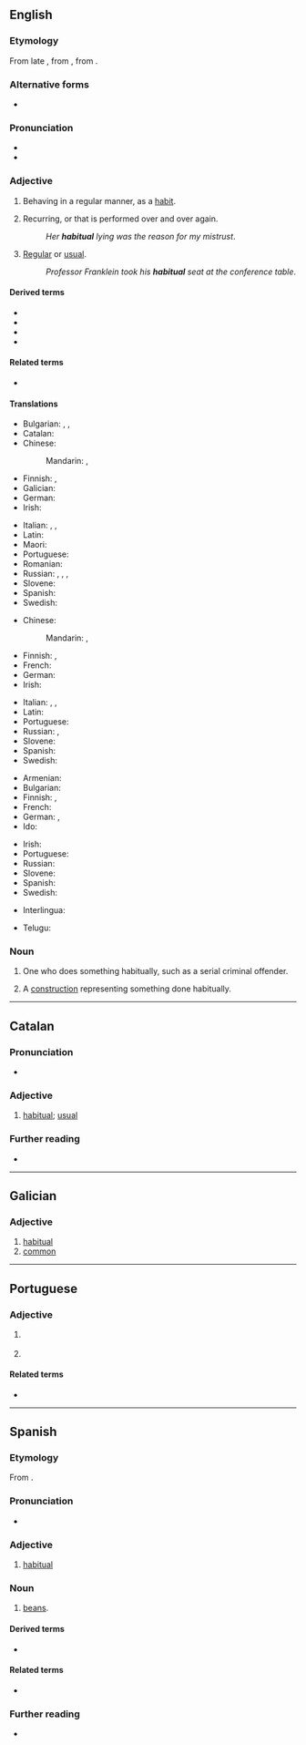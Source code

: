 ==English==

===Etymology===
From late {{der|en|enm|-}}, from {{der|en|ML.|habitualis}}, from {{der|en|la|habitus}}.

===Alternative forms===
* {{l|en|habituall}} {{q|obsolete}}

===Pronunciation===
* {{IPA|/həˈbɪtʃuəl/|/həˈbɪtʃwəl/|lang=en}}
* {{audio|en-us-habitual.ogg|Audio (US)|lang=en}}

===Adjective===
{{en-adj}}

# Behaving in a regular manner, as a [[habit]].
#: {{ux|en|He's a '''habitual''' [[chain-smoker]].}}
# Recurring, or that is performed over and over again.
#: ''Her '''habitual''' lying was the reason for my mistrust''.
# [[regular|Regular]] or [[usual]].
#: ''Professor Franklein took his '''habitual''' seat at the conference table''.

====Derived terms====
* {{l|en|habitual aborter}}
* {{l|en|habituality}}
* {{l|en|habitually}}
* {{l|en|habitualness}}

====Related terms====
* {{l|en|habit}}

====Translations====
{{trans-top|behaving in a regular manner, as a habit}}
* Bulgarian: {{t+|bg|обичаен}}, {{t+|bg|привичен}}, {{t+|bg|свойствен}}
* Catalan: {{t|ca|habitual}}
* Chinese:
*: Mandarin: {{t+|cmn|習慣|alt=習慣的|sc=Hani}}, {{t+|cmn|习惯|tr=xíguàn de|alt=习惯的|sc=Hani}}
* Finnish: {{t+|fi|tapa|alt=tapa-}}, {{t+|fi|tavanomainen}}
* Galician: {{t|gl|habitual}}
* German: {{t+|de|gewohnt}}
* Irish: {{t|ga|rialta}}
{{trans-mid}}
* Italian: {{t+|it|abituale}}, {{t+|it|solito}}, {{t+|it|corrente}}
* Latin: {{t|la|habitualis}}
* Maori: {{t|mi|matatau}}
* Portuguese: {{t+|pt|habitual}}
* Romanian: {{t|ro|de obicei}}
* Russian: {{t+|ru|привы́чный}}, {{t+|ru|зая́длый}} {{qualifier|e.g. smoker}}, {{t+|ru|пристрасти́вшийся}}, {{t+|ru|закорене́лый}}
* Slovene: {{t|sl|običájen}}
* Spanish: {{t+|es|habitual}}
* Swedish: {{t|sv|vanemässig}}
{{trans-bottom}}

{{trans-top|recurring, or that is performed over and over again}}
* Chinese:
*: Mandarin: {{t+|cmn|慣常|alt=慣常的|sc=Hani}}, {{t+|cmn|惯常|tr=guàncháng de|alt=惯常的|sc=Hani}}
* Finnish: {{t+|fi|tavanomainen}}, {{t+|fi|jatkuva}}
* French: {{t+|fr|habituel}}
* German: {{t+|de|gewohnt}}
* Irish: {{t|ga|gréasach}}
{{trans-mid}}
* Italian: {{t+|it|ricorrente}}, {{t+|it|ripetitivo}}, {{t+|it|solito}}
* Latin: {{t|la|solitus}}
* Portuguese: {{t+|pt|habitual}}
* Russian: {{t+|ru|привы́чный}}, {{t+|ru|обы́чный}}
* Slovene: {{t|sl|običájen}}
* Spanish: {{t+|es|habitual}}
* Swedish: {{t|sv|vanemässig}}
{{trans-bottom}}

{{trans-top|being regular or usual}}
* Armenian: {{t+|hy|սովորական}}
* Bulgarian: {{t+|bg|обичаен}}
* Finnish: {{t+|fi|tavanomainen}}, {{t+|fi|tavallinen}}
* French: {{t+|fr|habituel}}
* German: {{t+|de|gewohnt}}, {{t+|de|gewöhnlich}}
* Ido: {{t+|io|kustumala}}
{{trans-mid}}
* Irish: {{t|ga|rialta}}
* Portuguese: {{t+|pt|habitual}}
* Russian: {{t+|ru|обы́чный}}
* Slovene: {{t|sl|običájen}}
* Spanish: {{t+|es|habitual}}
* Swedish: {{t+|sv|vanlig}}
{{trans-bottom}}

{{checktrans-top}}
* Interlingua: {{t-check|ia|habitual}}
{{trans-mid}}
* Telugu: {{t+check|te|అలవాటుగా}}
{{trans-bottom}}

===Noun===
{{en-noun}}

# One who does something habitually, such as a serial criminal offender.
# {{lb|en|grammar}} A [[construction]] representing something done habitually.

----

==Catalan==

===Pronunciation===
* {{ca-IPA}}

===Adjective===
{{ca-adj|mf}}

# [[#English|habitual]]; [[usual]]

===Further reading===
* {{R:IEC2}}

----

==Galician==

===Adjective===
{{gl-adj|f=habitual|pl=habituais}}

# [[#English|habitual]]
# [[common]]

----

==Portuguese==

===Adjective===
{{pt-adj|habitua|l}}

# {{l|en|habitual}} {{gloss|behaving in a regular manner, as a habit}}
# {{l|en|habitual}} {{gloss|recurring, or that is performed over and over again}}

====Related terms====
* {{l|pt|hábito}}

----

==Spanish==

===Etymology===
From {{der|es|la|habituālis}}.

===Pronunciation===
* {{es-IPA}}

===Adjective===
{{es-adj|pl=habituales}}

# [[#English|habitual]]

===Noun===
{{es-noun|m}}

# {{lb|es|Louisiana}} [[beans]].
#: {{ux|es|No quiero nada mas que '''habitual''', cafe, y pan.|I don't want anything more than beans, coffee, and bread.|inline=1}}

====Derived terms====
* {{l|es|habitualmente}}

====Related terms====
* {{l|es|hábito}}

===Further reading===
* {{R:DRAE 2001}}